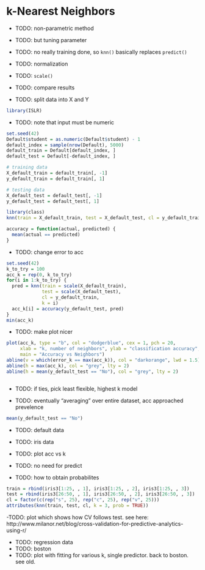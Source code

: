 # k-Nearest Neighbors

- TODO: non-parametric method
- TODO: but tuning parameter

- TODO: no really training done, so `knn()` basically replaces `predict()`

- TODO: normalization
- TODO: `scale()`
- TODO: compare results

- TODO: split data into X and Y

```r
library(ISLR)
```

- TODO: note that input must be numeric

```r
set.seed(42)
Default$student = as.numeric(Default$student) - 1
default_index = sample(nrow(Default), 5000)
default_train = Default[default_index, ]
default_test = Default[-default_index, ]
```



```r
# training data
X_default_train = default_train[, -1]
y_default_train = default_train[, 1]

# testing data
X_default_test = default_test[, -1]
y_default_test = default_test[, 1]
```


```r
library(class)
knn(train = X_default_train, test = X_default_test, cl = y_default_train, k = 3)
```


```r
accuracy = function(actual, predicted) {
  mean(actual == predicted)
}
```

- TODO: change error to acc

```r
set.seed(42)
k_to_try = 100
acc_k = rep(0, k_to_try)
for(i in 1:k_to_try) {
  pred = knn(train = scale(X_default_train), 
             test = scale(X_default_test), 
             cl = y_default_train, 
             k = i)
  acc_k[i] = accuracy(y_default_test, pred)
}
min(acc_k)

```

- TODO: make plot nicer

```r
plot(acc_k, type = "b", col = "dodgerblue", cex = 1, pch = 20, 
     xlab = "k, number of neighbors", ylab = "classification accuracy",
     main = "Accuracy vs Neighbors")
abline(v = which(error_k == max(acc_k)), col = "darkorange", lwd = 1.5)
abline(h = max(acc_k), col = "grey", lty = 2)
abline(h = mean(y_default_test == "No"), col = "grey", lty = 2)
```

```r

```



- TODO: if ties, pick least flexible, highest k model

- TODO: eventually "averaging" over entire dataset, acc approached prevelence


```r
mean(y_default_test == "No")
```



- TODO: default data
- TODO: iris data


- TODO: plot acc vs k


- TODO: no need for predict

- TODO: how to obtain probabilites




```r
train = rbind(iris3[1:25, , 1], iris3[1:25, , 2], iris3[1:25, , 3])
test = rbind(iris3[26:50, , 1], iris3[26:50, , 2], iris3[26:50, , 3])
cl = factor(c(rep("s", 25), rep("c", 25), rep("v", 25)))
attributes(knn(train, test, cl, k = 3, prob = TRUE))
```








-TODO: plot which shows how CV follows test. see here: http://www.milanor.net/blog/cross-validation-for-predictive-analytics-using-r/





- TODO: regression data
- TODO: boston
- TODO: plot with fitting for various k, single predictor. back to boston. see old.


